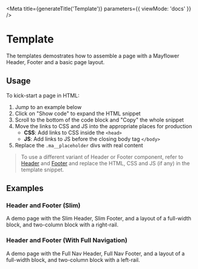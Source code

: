 

<Meta
  title={generateTitle('Template')}
  parameters={{
    viewMode: 'docs'
  }}
/>

# Template

The templates demostrates how to assemble a page with a Mayflower Header, Footer and a basic page layout.


## Usage
To kick-start a page in HTML:
1. Jump to an example below
2. Click on "Show code" to expand the HTML snippet
3. Scroll to the bottom of the code block and "Copy" the whole snippet
4. Move the links to CSS and JS into the appropriate places for production
    - **CSS**: Add links to CSS inside the `<head>`
    - **JS**: Add links to JS before the closing body tag `</body>`
5. Replace the `.ma__placeholder` divs with real content

> To use a different variant of Header or Footer component, refer to [Header](/?path=/docs/brand-components-footer) and [Footer](/?path=/docs/brand-components-footer) and replace the HTML, CSS and JS (if any) in the template snippet.


## Examples

### Header and Footer (Slim)
A demo page with the Slim Header, Slim Footer, and a layout of a full-width block, and two-column block with a right-rail.

<Canvas withToolbar>
    <Story story={stories.templateBasic} />
</Canvas>

### Header and Footer (With Full Navigation)
A demo page with the Full Nav Header, Full Nav Footer, and a layout of a full-width block, and two-column block with a left-rail.

<Canvas>
    <Story story={stories.templateFull} />
</Canvas>
